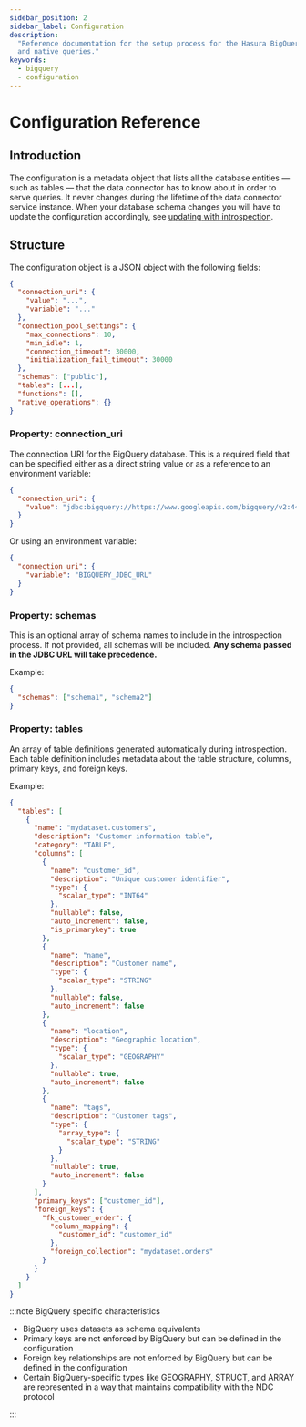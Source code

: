 ```yaml
---
sidebar_position: 2
sidebar_label: Configuration
description:
  "Reference documentation for the setup process for the Hasura BigQuery connector, including connection URI details,
  and native queries."
keywords:
  - bigquery
  - configuration
---
```


# Configuration Reference

## Introduction

The configuration is a metadata object that lists all the database entities — such as tables — that the data connector
has to know about in order to serve queries. It never changes during the lifetime of the data connector service
instance. When your database schema changes you will have to update the configuration accordingly, see
[updating with introspection](#updating-with-introspection).

## Structure

The configuration object is a JSON object with the following fields:

```json
{
  "connection_uri": {
    "value": "...",
    "variable": "..."
  },
  "connection_pool_settings": {
    "max_connections": 10,
    "min_idle": 1,
    "connection_timeout": 30000,
    "initialization_fail_timeout": 30000
  },
  "schemas": ["public"],
  "tables": [...],
  "functions": [],
  "native_operations": {}
}
```

### Property: connection_uri

The connection URI for the BigQuery database. This is a required field that can be specified either as a direct string
value or as a reference to an environment variable:

```json
{
  "connection_uri": {
    "value": "jdbc:bigquery://https://www.googleapis.com/bigquery/v2:443;ProjectId=your-project-id;OAuthType=0;OAuthServiceAcctEmail=your-service-account-email;OAuthPvtKeyPath=/path/to/key.json;"
  }
}
```

Or using an environment variable:

```json
{
  "connection_uri": {
    "variable": "BIGQUERY_JDBC_URL"
  }
}
```

### Property: schemas

This is an optional array of schema names to include in the introspection process. If not provided, all schemas will be
included. **Any schema passed in the JDBC URL will take precedence.**

Example:

```json
{
  "schemas": ["schema1", "schema2"]
}
```

### Property: tables

An array of table definitions generated automatically during introspection. Each table definition includes metadata
about the table structure, columns, primary keys, and foreign keys.

Example:

```json
{
  "tables": [
    {
      "name": "mydataset.customers",
      "description": "Customer information table",
      "category": "TABLE",
      "columns": [
        {
          "name": "customer_id",
          "description": "Unique customer identifier",
          "type": {
            "scalar_type": "INT64"
          },
          "nullable": false,
          "auto_increment": false,
          "is_primarykey": true
        },
        {
          "name": "name",
          "description": "Customer name",
          "type": {
            "scalar_type": "STRING"
          },
          "nullable": false,
          "auto_increment": false
        },
        {
          "name": "location",
          "description": "Geographic location",
          "type": {
            "scalar_type": "GEOGRAPHY"
          },
          "nullable": true,
          "auto_increment": false
        },
        {
          "name": "tags",
          "description": "Customer tags",
          "type": {
            "array_type": {
              "scalar_type": "STRING"
            }
          },
          "nullable": true,
          "auto_increment": false
        }
      ],
      "primary_keys": ["customer_id"],
      "foreign_keys": {
        "fk_customer_order": {
          "column_mapping": {
            "customer_id": "customer_id"
          },
          "foreign_collection": "mydataset.orders"
        }
      }
    }
  ]
}
```

:::note BigQuery specific characteristics

- BigQuery uses datasets as schema equivalents
- Primary keys are not enforced by BigQuery but can be defined in the configuration
- Foreign key relationships are not enforced by BigQuery but can be defined in the configuration
- Certain BigQuery-specific types like GEOGRAPHY, STRUCT, and ARRAY are represented in a way that maintains
  compatibility with the NDC protocol

:::
